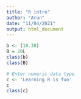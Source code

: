```yaml
---
title: "R intro"
author: "Arun"
date: "11/04/2021"
output: html_document
---
```


```r
b <- (10.38)
B = 20L
class(b)
class(B)

# Enter numeric data type
c <- 'Learning R is fun'
c
class(c)

```

